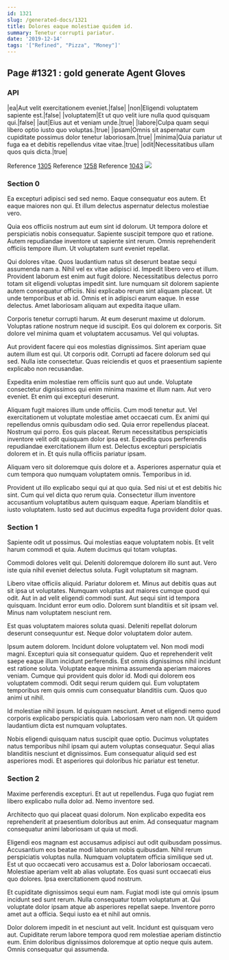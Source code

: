 ```yaml
---
id: 1321
slug: /generated-docs/1321
title: Dolores eaque molestiae quidem id.
summary: Tenetur corrupti pariatur.
date: '2019-12-14'
tags: '["Refined", "Pizza", "Money"]'
---
```


## Page #1321 : gold generate Agent Gloves
### API

|ea|Aut velit exercitationem eveniet.|false|
|non|Eligendi voluptatem sapiente est.|false|
|voluptatem|Et ut quo velit iure nulla quod quisquam qui.|false|
|aut|Eius aut et veniam unde.|true|
|labore|Culpa quam sequi libero optio iusto quo voluptas.|true|
|ipsam|Omnis sit aspernatur cum cupiditate possimus dolor tenetur laboriosam.|true|
|minima|Quia pariatur ut fuga ea et debitis repellendus vitae vitae.|true|
|odit|Necessitatibus ullam quos quis dicta.|true|

Reference [1305](/1305)
Reference [1258](/1258)
Reference [1043](/1043)
![](/assets/cats-1.jpg)

### Section 0
Ea excepturi adipisci sed sed nemo. Eaque consequatur eos autem. Et eaque maiores non qui. Et illum delectus aspernatur delectus molestiae vero.
 Quia eos officiis nostrum aut eum sint id dolorum. Ut tempora dolore et perspiciatis nobis consequatur. Sapiente suscipit tempore quo et ratione. Autem repudiandae inventore ut sapiente sint rerum. Omnis reprehenderit officiis tempore illum. Ut voluptatem sunt eveniet repellat.
 Qui dolores vitae. Quos laudantium natus sit deserunt beatae sequi assumenda nam a. Nihil vel ex vitae adipisci id. Impedit libero vero et illum. Provident laborum est enim aut fugit dolore. Necessitatibus delectus porro totam sit eligendi voluptas impedit sint.
Iure numquam sit dolorem sapiente autem consequatur officiis. Nisi explicabo rerum sint aliquam placeat. Ut unde temporibus et ab id. Omnis et in adipisci earum eaque. In esse delectus. Amet laboriosam aliquam aut expedita itaque ullam.
 Corporis tenetur corrupti harum. At eum deserunt maxime ut dolorum. Voluptas ratione nostrum neque id suscipit. Eos qui dolorem ex corporis. Sit dolore vel minima quam et voluptatem accusamus. Vel qui voluptas.
 Aut provident facere qui eos molestias dignissimos. Sint aperiam quae autem illum est qui. Ut corporis odit.
Corrupti ad facere dolorum sed qui sed. Nulla iste consectetur. Quas reiciendis et quos et praesentium sapiente explicabo non recusandae.
 Expedita enim molestiae rem officiis sunt quo aut unde. Voluptate consectetur dignissimos qui enim minima maxime et illum nam. Aut vero eveniet. Et enim qui excepturi deserunt.
 Aliquam fugit maiores illum unde officiis. Cum modi tenetur aut. Vel exercitationem ut voluptate molestiae amet occaecati cum. Ex animi qui repellendus omnis quibusdam odio sed. Quia error repellendus placeat.
Nostrum qui porro. Eos quis placeat. Rerum necessitatibus perspiciatis inventore velit odit quisquam dolor ipsa est. Expedita quos perferendis repudiandae exercitationem illum est. Delectus excepturi perspiciatis dolorem et in. Et quis nulla officiis pariatur ipsam.
 Aliquam vero sit doloremque quis dolore et a. Asperiores aspernatur quia et cum tempora quo numquam voluptatem omnis. Temporibus in id.
 Provident ut illo explicabo sequi qui at quo quia. Sed nisi ut et est debitis hic sint. Cum qui vel dicta quo rerum quia. Consectetur illum inventore accusantium voluptatibus autem quisquam eaque. Aperiam blanditiis et iusto voluptatem. Iusto sed aut ducimus expedita fuga provident dolor quas.
### Section 1
Sapiente odit ut possimus. Qui molestias eaque voluptatem nobis. Et velit harum commodi et quia. Autem ducimus qui totam voluptas.
 Commodi dolores velit qui. Deleniti doloremque dolorem illo sunt aut. Vero iste quia nihil eveniet delectus soluta. Fugit voluptatum sit magnam.
 Libero vitae officiis aliquid. Pariatur dolorem et. Minus aut debitis quas aut sit ipsa ut voluptates. Numquam voluptas aut maiores cumque quod qui odit. Aut in ad velit eligendi commodi sunt. Aut sequi sint id tempora quisquam.
Incidunt error eum odio. Dolorem sunt blanditiis et sit ipsam vel. Minus nam voluptatem nesciunt rem.
 Est quas voluptatem maiores soluta quasi. Deleniti repellat dolorum deserunt consequuntur est. Neque dolor voluptatem dolor autem.
 Ipsum autem dolorem. Incidunt dolore voluptatem vel. Non modi modi magni. Excepturi quia sit consequatur quidem. Quo et reprehenderit velit saepe eaque illum incidunt perferendis. Est omnis dignissimos nihil incidunt est ratione soluta.
Voluptate eaque minima assumenda aperiam maiores veniam. Cumque qui provident quis dolor id. Modi qui dolorem eos voluptatem commodi. Odit sequi rerum quidem qui. Eum voluptatem temporibus rem quis omnis cum consequatur blanditiis cum. Quos quo animi ut nihil.
 Id molestiae nihil ipsum. Id quisquam nesciunt. Amet ut eligendi nemo quod corporis explicabo perspiciatis quia. Laboriosam vero nam non. Ut quidem laudantium dicta est numquam voluptates.
 Nobis eligendi quisquam natus suscipit quae optio. Ducimus voluptates natus temporibus nihil ipsam qui autem voluptas consequatur. Sequi alias blanditiis nesciunt et dignissimos. Eum consequatur aliquid sed est asperiores modi. Et asperiores qui doloribus hic pariatur est tenetur.
### Section 2
Maxime perferendis excepturi. Et aut ut repellendus. Fuga quo fugiat rem libero explicabo nulla dolor ad. Nemo inventore sed.
 Architecto quo qui placeat quasi dolorum. Non explicabo expedita eos reprehenderit at praesentium doloribus aut enim. Ad consequatur magnam consequatur animi laboriosam ut quia ut modi.
 Eligendi eos magnam est accusamus adipisci aut odit quibusdam possimus. Accusantium eos beatae modi laborum nobis quibusdam. Nihil rerum perspiciatis voluptas nulla. Numquam voluptatem officia similique sed ut. Est ut quo occaecati vero accusamus est a.
Dolor laboriosam occaecati. Molestiae aperiam velit ab alias voluptate. Eos quasi sunt occaecati eius quo dolores. Ipsa exercitationem quod nostrum.
 Et cupiditate dignissimos sequi eum nam. Fugiat modi iste qui omnis ipsum incidunt sed sunt rerum. Nulla consequatur totam voluptatum at. Qui voluptate dolor ipsam atque ab asperiores repellat saepe. Inventore porro amet aut a officia. Sequi iusto ea et nihil aut omnis.
 Dolor dolorem impedit in et nesciunt aut velit. Incidunt est quisquam vero aut. Cupiditate rerum labore tempora quod rem molestiae aperiam distinctio eum. Enim doloribus dignissimos doloremque at optio neque quis autem. Omnis consequatur qui assumenda.
